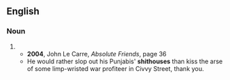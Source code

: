 ==English==
===Noun===
#{{plural of|shithouse}}
#*'''2004''', John Le Carre, ''Absolute Friends'', page 36
#*He would rather slop out his Punjabis' '''shithouses''' than kiss the arse of some limp-wristed war profiteer in Civvy Street, thank you.